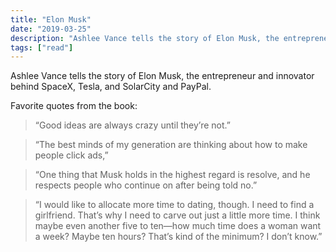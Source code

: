 ```yaml
---
title: "Elon Musk"
date: "2019-03-25"
description: "Ashlee Vance tells the story of Elon Musk, the entrepreneur and innovator behind SpaceX, Tesla, and SolarCity and PayPal."
tags: ["read"]
---
```


Ashlee Vance tells the story of Elon Musk, the entrepreneur and innovator behind SpaceX, Tesla, and SolarCity and PayPal.

Favorite quotes from the book:

> “Good ideas are always crazy until they’re not.”

> “The best minds of my generation are thinking about how to make people click ads,”

> “One thing that Musk holds in the highest regard is resolve, and he respects people who continue on after being told no.”

> “I would like to allocate more time to dating, though. I need to find a girlfriend. That’s why I need to carve out just a little more time. I think maybe even another five to ten—how much time does a woman want a week? Maybe ten hours? That’s kind of the minimum? I don’t know.”
